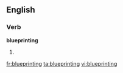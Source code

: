 ==English==

===Verb===
'''blueprinting'''

# {{present participle of|[[blueprint]]}}

[[fr:blueprinting]]
[[ta:blueprinting]]
[[vi:blueprinting]]